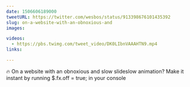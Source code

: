 ```yaml
---
date: 1506606189000
tweetURL: https://twitter.com/wesbos/status/913398676101435392
slug: on-a-website-with-an-obnoxious-and
images:

videos:
  - https://pbs.twimg.com/tweet_video/DK0LIbnVAAAHTN9.mp4
links:

---
```

🔥 On a website with an obnoxious and slow slideslow animation? Make it instant by running $.fx.off = true; in your console

